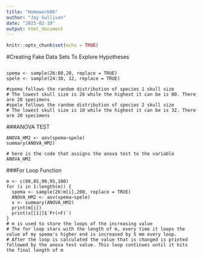 ```yaml
---
title: "Homework06"
author: "Jay Sullivan"
date: "2025-02-19"
output: html_document
---
```


```r
knitr::opts_chunk$set(echo = TRUE)
```
#Creating Fake Data Sets To Explore Hypotheses

```plaintext

spema <- sample(26:80,20, replace = TRUE)
spele <- sample(24:30, 12, replace = TRUE)

#spema follows the random distribution of species 1 skull size
# The lowest skull size is 26 while the highest it can be is 80. There are 20 specimens
#spele follows the random distribution of species 2 skull size
# The lowest skull size is 10 while the highest it can be is 32. There are 20 specimens
```

###ANOVA TEST
```plaintext
ANOVA_HM2 <- aov(spema~spele)
summary(ANOVA_HM2)

# here is the code that assigns the anova test to the variable ANOVA_HM2
```   
###For Loop Function
```plaintext
m <- c(80,85,90,95,100)
for (i in 1:length(m)) {
  spema <- sample(26:m[i],200, replace = TRUE)
  ANOVA_HM2 <- aov(spema~spele)
  x <- summary(ANOVA_HM2)
  print(m[i])
  print(x[[1]]$`Pr(>F)`)
}
# m is used to store the loops of the increasing value
# The for loop stars with the length of m, every time it loops the value of my spema's higher end is increased by 5 mm every loop.
# After the loop is calculated the value that is changed is printed followed by the anova test value. This loop continues until it hits the final length of m
```

